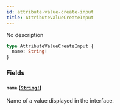 ```yaml
---
id: attribute-value-create-input
title: AttributeValueCreateInput
---
```


No description

```graphql
type AttributeValueCreateInput {
  name: String!
}
```

### Fields

#### `name` ([`String!`](/api-reference/scalars/string.mdx))

Name of a value displayed in the interface.
